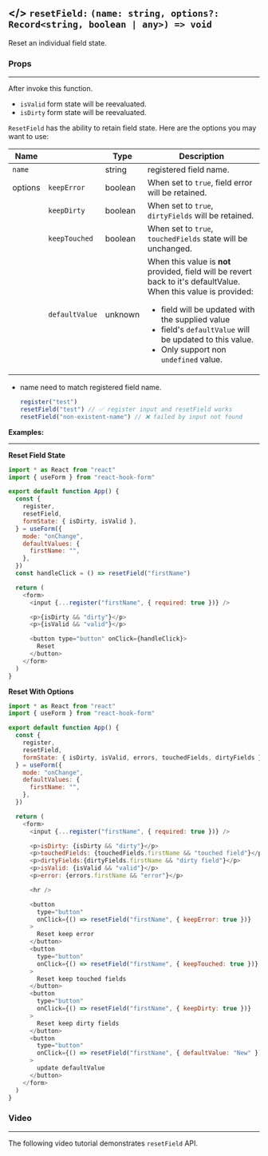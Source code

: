 ## \</> `resetField:` <TypeText>`(name: string, options?: Record<string, boolean | any>) => void`</TypeText>

Reset an individual field state.

### Props

---

After invoke this function.

- `isValid` form state will be reevaluated.
- `isDirty` form state will be reevaluated.

`ResetField` has the ability to retain field state. Here are the options you may want to use:

| Name    |                | Type                         | Description                                                                                                                                                                                                                                                                                                       |
| ------- | -------------- | ---------------------------- | ----------------------------------------------------------------------------------------------------------------------------------------------------------------------------------------------------------------------------------------------------------------------------------------------------------------- |
| `name`  |                | <TypeText>string</TypeText>  | registered field name.                                                                                                                                                                                                                                                                                            |
| options | `keepError`    | <TypeText>boolean</TypeText> | When set to `true`, field error will be retained.                                                                                                                                                                                                                                                                 |
|         | `keepDirty`    | <TypeText>boolean</TypeText> | When set to `true`, `dirtyFields` will be retained.                                                                                                                                                                                                                                                               |
|         | `keepTouched`  | <TypeText>boolean</TypeText> | When set to `true`, `touchedFields` state will be unchanged.                                                                                                                                                                                                                                                      |
|         | `defaultValue` | <TypeText>unknown</TypeText> | When this value is **not** provided, field will be revert back to it's defaultValue.<br/>When this value is provided:<br/><ul><li>field will be updated with the supplied value</li> <li>field's `defaultValue` will be updated to this value.</li> <li>Only support non <code>undefined</code> value.</li> </ul> |

<Admonition type="important" title="Rules">

- name need to match registered field name.

  ```javascript
  register("test")
  resetField("test") // ✅ register input and resetField works
  resetField("non-existent-name") // ❌ failed by input not found
  ```

</Admonition>

**Examples:**

---

**Reset Field State**

```javascript copy sandbox="https://codesandbox.io/s/priceless-firefly-d0kuv"
import * as React from "react"
import { useForm } from "react-hook-form"

export default function App() {
  const {
    register,
    resetField,
    formState: { isDirty, isValid },
  } = useForm({
    mode: "onChange",
    defaultValues: {
      firstName: "",
    },
  })
  const handleClick = () => resetField("firstName")

  return (
    <form>
      <input {...register("firstName", { required: true })} />

      <p>{isDirty && "dirty"}</p>
      <p>{isValid && "valid"}</p>

      <button type="button" onClick={handleClick}>
        Reset
      </button>
    </form>
  )
}
```

**Reset With Options**

```javascript copy sandbox="https://codesandbox.io/s/resetfield-with-options-iw4wd"
import * as React from "react"
import { useForm } from "react-hook-form"

export default function App() {
  const {
    register,
    resetField,
    formState: { isDirty, isValid, errors, touchedFields, dirtyFields },
  } = useForm({
    mode: "onChange",
    defaultValues: {
      firstName: "",
    },
  })

  return (
    <form>
      <input {...register("firstName", { required: true })} />

      <p>isDirty: {isDirty && "dirty"}</p>
      <p>touchedFields: {touchedFields.firstName && "touched field"}</p>
      <p>dirtyFields:{dirtyFields.firstName && "dirty field"}</p>
      <p>isValid: {isValid && "valid"}</p>
      <p>error: {errors.firstName && "error"}</p>

      <hr />

      <button
        type="button"
        onClick={() => resetField("firstName", { keepError: true })}
      >
        Reset keep error
      </button>
      <button
        type="button"
        onClick={() => resetField("firstName", { keepTouched: true })}
      >
        Reset keep touched fields
      </button>
      <button
        type="button"
        onClick={() => resetField("firstName", { keepDirty: true })}
      >
        Reset keep dirty fields
      </button>
      <button
        type="button"
        onClick={() => resetField("firstName", { defaultValue: "New" })}
      >
        update defaultValue
      </button>
    </form>
  )
}
```

### Video

---

The following video tutorial demonstrates `resetField` API.

<YouTube youTubeId="IdLFcNaEFEo" />
